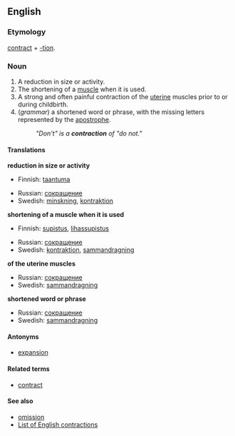 ==English==

===Etymology===
[[contract]] + [[-tion]].

===Noun===
{{en-noun-reg}}

# A reduction in size or activity.
# The shortening of a [[muscle]] when it is used.
# A strong and often painful contraction of the [[uterine]] muscles prior to or during childbirth.
# (''grammar'') a shortened word or phrase, with the missing letters represented by the [[apostrophe]].
#:''"Don't" is a '''contraction''' of "do not."''

====Translations====

'''reduction in size or activity'''
{{top}}
*Finnish: [[taantuma]]
{{mid}}
*Russian: [[сокращение]]
*Swedish: [[minskning]], [[kontraktion]]
{{bottom}}

'''shortening of a muscle when it is used'''
{{top}}
*Finnish: [[supistus]], [[lihassupistus]]
{{mid}}
*Russian: [[сокращение]]
*Swedish: [[kontraktion]], [[sammandragning]]
{{bottom}}

'''of the uterine muscles'''
{{top}}
{{mid}}
*Russian: [[сокращение]]
*Swedish: [[sammandragning]]
{{bottom}}

'''shortened word or phrase'''
{{top}}
{{mid}}
*Russian: [[сокращение]]
*Swedish: [[sammandragning]]
{{bottom}}

====Antonyms====
*[[expansion]]

====Related terms====
*[[contract]]

====See also====
*[[omission]]
*[[:Category:English_contractions|List of English contractions]]